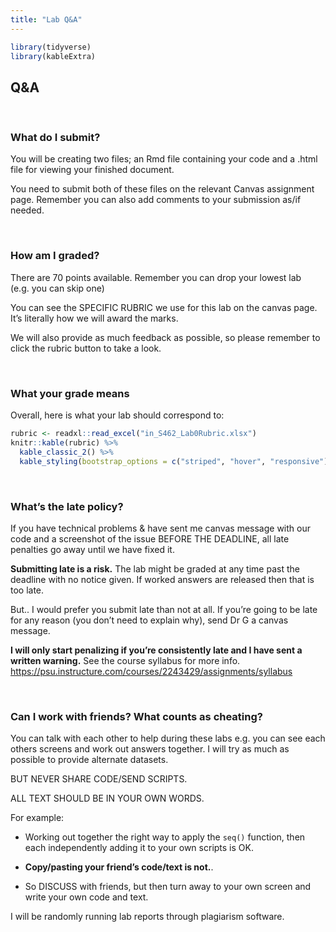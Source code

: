 ```yaml
---
title: "Lab Q&A"
---
```


```r
library(tidyverse)
library(kableExtra)
```

## Q&A

<br>

### What do I submit?

You will be creating two files; an Rmd file containing your code and a .html file for viewing your finished document.

You need to submit both of these files on the relevant Canvas assignment page. Remember you can also add comments to your submission as/if needed.

<br>

### How am I graded?

There are 70 points available. Remember you can drop your lowest lab (e.g. you can skip one)

You can see the SPECIFIC RUBRIC we use for this lab on the canvas page. It's literally how we will award the marks.

We will also provide as much feedback as possible, so please remember to click the rubric button to take a look.

<br>

### What your grade means

Overall, here is what your lab should correspond to:

```r
rubric <- readxl::read_excel("in_S462_Lab0Rubric.xlsx")
knitr::kable(rubric) %>%   
  kable_classic_2() %>%
  kable_styling(bootstrap_options = c("striped", "hover", "responsive"))


```

<br>

### What's the late policy?

If you have technical problems & have sent me canvas message with our code and a screenshot of the issue BEFORE THE DEADLINE, all late penalties go away until we have fixed it.

**Submitting late is a risk.** The lab might be graded at any time past the deadline with no notice given. If worked answers are released then that is too late.

But.. I would prefer you submit late than not at all. If you're going to be late for any reason (you don't need to explain why), send Dr G a canvas message.

**I will only start penalizing if you're consistently late and I have sent a written warning.** See the course syllabus for more info. <https://psu.instructure.com/courses/2243429/assignments/syllabus>

<br>

### Can I work with friends? What counts as cheating?

You can talk with each other to help during these labs e.g. you can see each others screens and work out answers together. I will try as much as possible to provide alternate datasets.

BUT NEVER SHARE CODE/SEND SCRIPTS.

ALL TEXT SHOULD BE IN YOUR OWN WORDS.

For example:

-   Working out together the right way to apply the `seq()` function, then each independently adding it to your own scripts is OK.

-   **Copy/pasting your friend's code/text is not.**.

-   So DISCUSS with friends, but then turn away to your own screen and write your own code and text.

I will be randomly running lab reports through plagiarism software.
